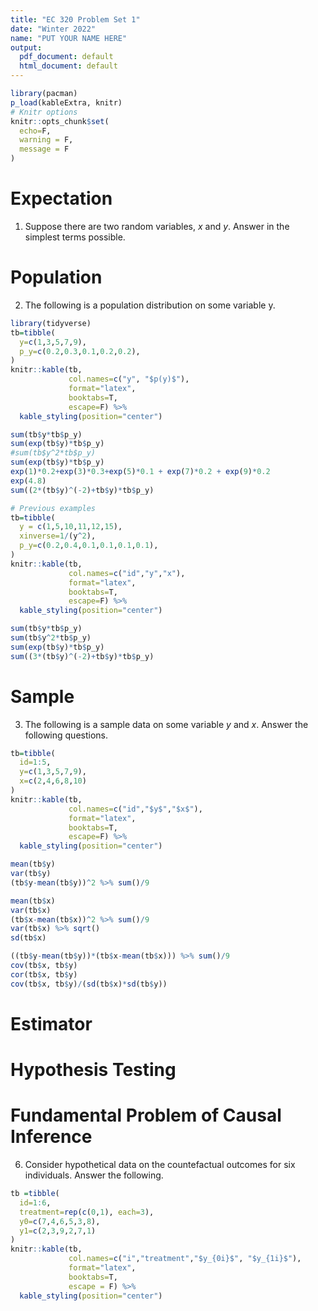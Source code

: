```yaml
---
title: "EC 320 Problem Set 1"
date: "Winter 2022"
name: "PUT YOUR NAME HERE"
output: 
  pdf_document: default
  html_document: default
---
```


```r
library(pacman)
p_load(kableExtra, knitr)
# Knitr options
knitr::opts_chunk$set(
  echo=F,
  warning = F,
  message = F
)  
```

# Expectation
1. Suppose there are two random variables, $x$ and $y$. Answer in the simplest terms possible. 
\begin{enumerate}
  \item Let $z = 2x + 3y$. Find $E(z)$.
  \begin{align}
    E(z)
    &= E(2x+3y) \\
    &= 2E(x)+3E(y)
  \end{align}
  \item Let $w = 3x^2+ 2y$. Find $E(w)$.
  \begin{align}
    E(w)
    &= E(3x^2+ 2y) \\
    &= 3E(x^2)+2E(y)
  \end{align}
  \item Let $x = 6y$. Find $E(z)$ and $E(w)$.
  \begin{align}
    E(z)
    &= E(2x+3y) \\
    &= 2E(x)+3E(y)\\
    &= 2E(6y)+3E(y)\\
    &= 12E(y)+3E(y)\\
    &= 15E(y)
  \end{align}
  \begin{align}
    E(w)
    &= E(3x^2+ 2y) \\
    &= 3E(x^2)+2E(y) \\
    &= 3E((6y)^2)+2E(y)\\
    &= 108E(y^2)+2E(y) 
  \end{align}
  \item Let $\gamma = 5xy$. Find $E(\gamma)$ and $E(\gamma|x=2)$.
  \begin{align}
    E(\gamma)
    &= E(5xy) \\
    &= 5E(xy)
  \end{align}
  \begin{align}
    E(\gamma|x=2)
    &= E(5xy|x=2) \\
    &= 5E(xy|x=2) \\
    &= 10E(y)
  \end{align}
\end{enumerate}


# Population
2. The following is a population distribution on some variable y.
```r
library(tidyverse)
tb=tibble(
  y=c(1,3,5,7,9),
  p_y=c(0.2,0.3,0.1,0.2,0.2),
)
knitr::kable(tb, 
             col.names=c("y", "$p(y)$"),
             format="latex",
             booktabs=T,
             escape=F) %>% 
  kable_styling(position="center")
```

```r
sum(tb$y*tb$p_y)
sum(exp(tb$y)*tb$p_y)
#sum(tb$y^2*tb$p_y)
sum(exp(tb$y)*tb$p_y)
exp(1)*0.2+exp(3)*0.3+exp(5)*0.1 + exp(7)*0.2 + exp(9)*0.2
exp(4.8)
sum((2*(tb$y)^(-2)+tb$y)*tb$p_y)
```
\begin{enumerate}
  \item Calculate $E(y)$.
  \begin{align}
    E(y)
    &= 1\cdot 0.2 + 3\cdot 0.3 + 5\cdot 0.1 + 7 \cdot 0.2 + 9 \cdot 0.2 \\
    &= 4.8
  \end{align}
  \item Calculate $E(e^y)$.
  \begin{align}
    E(e^y)
    &= 
    e^1 \cdot 0.2 + e^3\cdot 0.3 + e^5\cdot 0.1 + e^7 \cdot 0.2 + e^9 \cdot 0.2 \\
    &\approx 1861.354
  \end{align}
  \item Calculate $e^{E(y)}$.
  \begin{align}
    e^{E(y)} = e^{4.8} \approx 121.5104
  \end{align}
  \item Calculate $E(2y^{-2}+y)$.
  \begin{align}
    E(2y^{-2}+y) 
    &= 2\cdot 0.2 + 0.222\cdot 0.3 + 0.08 \cdot 0.1 + 0.04081633 \cdot 0.2 + 0.02469\cdot 0.2 \\
    &\approx 5.287768
  \end{align}
\end{enumerate}



```r
# Previous examples
tb=tibble(
  y = c(1,5,10,11,12,15),
  xinverse=1/(y^2),
  p_y=c(0.2,0.4,0.1,0.1,0.1,0.1),
)
knitr::kable(tb, 
             col.names=c("id","y","x"),
             format="latex",
             booktabs=T,
             escape=F) %>% 
  kable_styling(position="center")
```

```r
sum(tb$y*tb$p_y)
sum(tb$y^2*tb$p_y)
sum(exp(tb$y)*tb$p_y)
sum((3*(tb$y)^(-2)+tb$y)*tb$p_y)
```



# Sample
3. The following is a sample data on some variable $y$ and $x$. Answer the following questions.
```r
tb=tibble(
  id=1:5,
  y=c(1,3,5,7,9),
  x=c(2,4,6,8,10)
)
knitr::kable(tb, 
             col.names=c("id","$y$","$x$"),
             format="latex",
             booktabs=T,
             escape=F) %>% 
  kable_styling(position="center")
```

```r
mean(tb$y)
var(tb$y)
(tb$y-mean(tb$y))^2 %>% sum()/9

mean(tb$x)
var(tb$x)
(tb$x-mean(tb$x))^2 %>% sum()/9
var(tb$x) %>% sqrt()
sd(tb$x)

((tb$y-mean(tb$y))*(tb$x-mean(tb$x))) %>% sum()/9
cov(tb$x, tb$y)
cor(tb$x, tb$y)
cov(tb$x, tb$y)/(sd(tb$x)*sd(tb$y))
```
\begin{enumerate}
  \item Find the sample mean of y.
  \item Find the sample variance of y.
  \item Find the sample mean of x.
  \item Find the sample variance of x.
  \item Find the correlation coefficient between x and y.
\end{enumerate}


# Estimator
\begin{enumerate}
  \item Define in your own words what estimator is.
  \item What is an unbiased estimator of a parameter $\theta$? Use mathematical expressions.
  \item Prove that sample variance is an unbiased estimator to estimate population variance $\sigma^2$.
\end{enumerate}

# Hypothesis Testing
\begin{enumerate}
  \item Describe type I error.
  \item Describe type II error.
\end{enumerate}

# Fundamental Problem of Causal Inference
6. Consider hypothetical data on the countefactual outcomes for six individuals. Answer the following.
```r
tb =tibble(
  id=1:6,
  treatment=rep(c(0,1), each=3),
  y0=c(7,4,6,5,3,8),
  y1=c(2,3,9,2,7,1)
)
knitr::kable(tb, 
             col.names=c("i","treatment","$y_{0i}$", "$y_{1i}$"),
             format="latex",
             booktabs=T, 
             escape = F) %>% 
  kable_styling(position="center")
```
\begin{enumerate}
  \item Calculate individual treatment effects.
  \item What is the \textbf{true} average treatment effect?
  \item Fundamental problem of econometrics indicates that we could only observe $y_1$ for those treated and $y_0$ for those untreated. We can never observe their counterfactuals. Estimate the average treatment effects now by comparing the mean of the treated group and the mean of the control group.
  \item Do you think the difference-in-means estimator is an unbiased? Explain your reasoning.
\end{enumerate}

